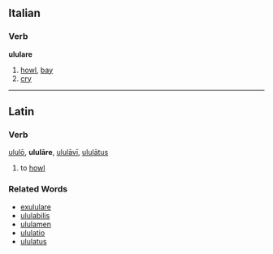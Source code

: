 ==Italian==
===Verb===
'''ululare'''

# [[howl]], [[bay]]
# [[cry]]

----
==Latin==
===Verb===
[[ululo|ululō]], '''ululāre''', [[ululavi|ululāvī]], [[ululatus|ululātus]]

#to [[howl]]
===Related Words===
*[[exululare]]
*[[ululabilis]]
*[[ululamen]]
*[[ululatio]]
*[[ululatus]]